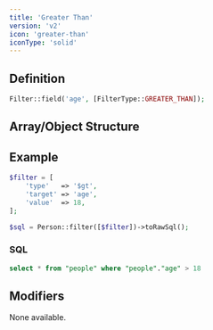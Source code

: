 ```yaml
---
title: 'Greater Than'
version: 'v2'
icon: 'greater-than'
iconType: 'solid'
---
```


## Definition
```php
Filter::field('age', [FilterType::GREATER_THAN]);
```

## Array/Object Structure


<TypeParameterField type="$gt" />


<TargetParameterField />

<ParamField body="value" type="string|int|float" required>
</ParamField>

## Example

```php
$filter = [
    'type'   => '$gt',
    'target' => 'age',
    'value'  => 18,
];
```

```php
$sql = Person::filter([$filter])->toRawSql();
```

### SQL

```sql
select * from "people" where "people"."age" > 18
```

## Modifiers

None available.